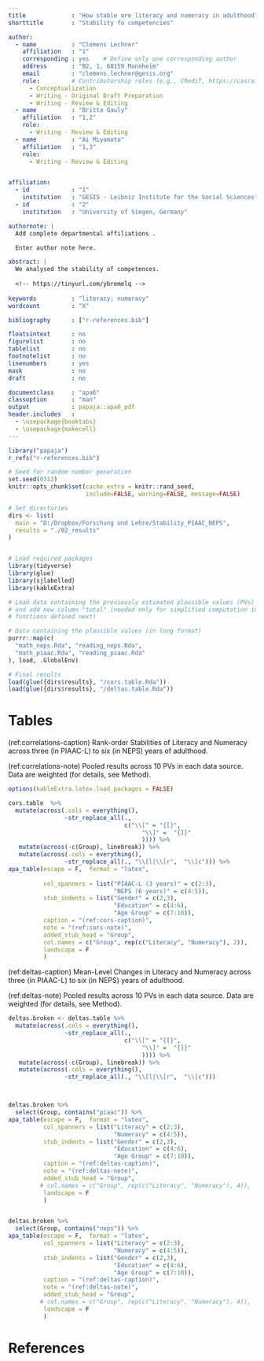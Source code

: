 ```yaml
---
title             : "How stable are literacy and numeracy in adulthood?"
shorttitle        : "Stability fo competencies"

author: 
  - name          : "Clemens Lechner"
    affiliation   : "1"
    corresponding : yes    # Define only one corresponding author
    address       : "B2, 1, 68159 Mannheim"
    email         : "clemens.lechner@gesis.org"
    role:         # Contributorship roles (e.g., CRediT, https://casrai.org/credit/)
      - Conceptualization
      - Writing - Original Draft Preparation
      - Writing - Review & Editing
  - name          : "Britta Gauly"
    affiliation   : "1,2"
    role:
      - Writing - Review & Editing
  - name          : "Ai Miyamoto"
    affiliation   : "1,3"
    role:
      - Writing - Review & Editing


affiliation:
  - id            : "1"
    institution   : "GESIS - Leibniz Institute for the Social Sciences"
  - id            : "2"
    institution   : "University of Siegen, Germany"

authornote: |
  Add complete departmental affiliations .

  Enter author note here.

abstract: |
  We analysed the stability of competences.
  
  <!-- https://tinyurl.com/ybremelq -->
  
keywords          : "literacy; numeracy"
wordcount         : "X"

bibliography      : ["r-references.bib"]

floatsintext      : no
figurelist        : no
tablelist         : no
footnotelist      : no
linenumbers       : yes
mask              : no
draft             : no

documentclass     : "apa6"
classoption       : "man"
output            : papaja::apa6_pdf
header.includes   :
  - \usepackage{booktabs}
  - \usepackage{makecell}
---
```


```r
library("papaja")
r_refs("r-references.bib")
```

```r
# Seed for random number generation
set.seed(0312)
knitr::opts_chunk$set(cache.extra = knitr::rand_seed, 
                      include=FALSE, warning=FALSE, message=FALSE)
```




```r
# Set directories
dirs <- list(
  main = "D:/Dropbox/Forschung und Lehre/Stability_PIAAC_NEPS",
  results = "./02_results"
)


# Load required packages
library(tidyverse)
library(glue)
library(sjlabelled)
library(kableExtra)

# Load data containing the previously estimated plausible values (PVs)
# and add new column "total" (needed only for simplified computation inside the
# functions defined next)

# Data containing the plausible values (in long format)
purrr::map(c(
  "math_neps.Rda", "reading_neps.Rda",
  "math_piaac.Rda", "reading_piaac.Rda"
), load, .GlobalEnv)

# Final results
load(glue({dirs$results}, "/cors.table.Rda"))
load(glue({dirs$results}, "/deltas.table.Rda"))
```

# Tables
(ref:correlations-caption) Rank-order Stabilities of Literacy and Numeracy
across three (in PIAAC-L) to six (in NEPS) years of adulthood.

(ref:correlations-note) Pooled results across 10 PVs in each data source. 
Data are weighted (for details, see Method). 



\newpage


```r

options(kableExtra.latex.load_packages = FALSE)

cors.table  %>%
  mutate(across(.cols = everything(), 
                ~str_replace_all(., 
                                 c("\\[" = "{[}",
                                      "\\]" =  "{]}"
                                      )))) %>%
   mutate(across(-c(Group), linebreak)) %>%
   mutate(across(.cols = everything(), 
                ~str_replace_all(., "\\[l|\\[r",  "\\[c"))) %>% 
apa_table(escape = F,  format = "latex",
         
          col_spanners = list("PIAAC-L (3 years)" = c(2:3),
                              "NEPS (6 years)" = c(4:5)),
          stub_indents = list("Gender" = c(2,3),
                              "Education" = c(4:6),
                              "Age Group" = c(7:10)),
          caption = "(ref:cors-caption)", 
          note = "(ref:cors-note)",
          added_stub_head = "Group",
          col.names = c("Group", rep(c("Literacy", "Numeracy"), 2)),
          landscape = F
          ) 


```
\newpage

(ref:deltas-caption) Mean-Level Changes in Literacy and Numeracy
across three (in PIAAC-L) to six (in NEPS) years of adulthood.

(ref:deltas-note) Pooled results across 10 PVs in each data source. 
Data are weighted (for details, see Method). 

```r

deltas.broken <- deltas.table %>% 
  mutate(across(.cols = everything(), 
                ~str_replace_all(., 
                                 c("\\[" = "{[}",
                                      "\\]" =  "{]}"
                                      )))) %>%
   mutate(across(-c(Group), linebreak)) %>%
   mutate(across(.cols = everything(), 
                ~str_replace_all(., "\\[l|\\[r",  "\\[c")))



deltas.broken %>% 
  select(Group, contains("piaac")) %>%
apa_table(escape = F,  format = "latex",
          col_spanners = list("Literacy" = c(2:3),
                              "Numeracy" = c(4:5)),
          stub_indents = list("Gender" = c(2,3),
                              "Education" = c(4:6),
                              "Age Group" = c(7:10)),
          caption = "(ref:deltas-caption)", 
          note = "(ref:deltas-note)",
          added_stub_head = "Group",
         # col.names = c("Group", rep(c("Literacy", "Numeracy"), 4)),
          landscape = F
          ) 


deltas.broken %>% 
  select(Group, contains("neps")) %>%
apa_table(escape = F,  format = "latex",
          col_spanners = list("Literacy" = c(2:3),
                              "Numeracy" = c(4:5)),
          stub_indents = list("Gender" = c(2,3),
                              "Education" = c(4:6),
                              "Age Group" = c(7:10)),
          caption = "(ref:deltas-caption)", 
          note = "(ref:deltas-note)",
          added_stub_head = "Group",
         # col.names = c("Group", rep(c("Literacy", "Numeracy"), 4)),
          landscape = F
          ) 


```

# References

\begingroup
\setlength{\parindent}{-0.5in}
\setlength{\leftskip}{0.5in}

<div id="refs" custom-style="Bibliography"></div>
\endgroup

